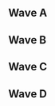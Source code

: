 {{DISPLAYTITLE:Function(2): Singles Pools}}{{SetGame|melee}}
{{tabs static
|name1=Overview
|link1=Function/2
|name2=Singles Pools
|link2=Function/2/Singles Pools
|name3=Singles Bracket
|link3=Function/2/Singles Bracket
|name4=Doubles Pools
|link4=Function/2/Doubles Pools
|name5=Doubles Bracket
|link5=Function/2/Doubles Bracket
|This=2
}}
==Wave A==
{{Box|start|padding=2em}}
==={{HiddenSort|A1}}===
{{GroupTableStart |Bracket A1|width=300px}}
{{GroupTableSlot|Colbol|flag=us|win_m=3|lose_m=0|place=1|bg=up|go={{advance|Function/2/Singles Bracket#Winners Bracket}}}}
{{GroupTableSlot|Bread|flag=us|win_m=3|lose_m=1|place=2|bg=stay|go={{advance|Function/2/Singles Bracket#Losers Bracket}}}}
{{GroupTableSlot|Tylenol P-M|flag=us|win_m=2|lose_m=1|place=2|bg=stay|go={{advance|Function/2/Singles Bracket#Losers Bracket}}}}
{{GroupTableSlot|Egg.|flag=us|win_m=2|lose_m=2|place=4|bg=down}}
{{GroupTableSlot|Jade|flag=us|win_m=1|lose_m=2|place=5|bg=down}}
{{GroupTableSlot|Saintmillion|flag=us|win_m=1|lose_m=2|place=5|bg=down}}
{{GroupTableSlot|Brotist|flag=us|win_m=0|lose_m=2|place=7|bg=down}}
{{GroupTableSlot|a disappointment.|flag=us|win_m=0|lose_m=2|place=7|bg=down}}
{{GroupTableEnd}}
{{Box|break|padding=2em}}

==={{HiddenSort|A2}}===
{{GroupTableStart |Bracket A2|width=300px}}
{{GroupTableSlot|GCS|flag=us|win_m=3|lose_m=0|place=1|bg=up|go={{advance|Function/2/Singles Bracket#Winners Bracket}}}}
{{GroupTableSlot|SDeems|flag=us|win_m=3|lose_m=1|place=2|bg=stay|go={{advance|Function/2/Singles Bracket#Losers Bracket}}}}
{{GroupTableSlot|Gas$|flag=us|win_m=2|lose_m=1|place=2|bg=stay|go={{advance|Function/2/Singles Bracket#Losers Bracket}}}}
{{GroupTableSlot|Yeroc|flag=us|win_m=2|lose_m=2|place=4|bg=down}}
{{GroupTableSlot|Skeletom|flag=us|win_m=1|lose_m=2|place=5|bg=down}}
{{GroupTableSlot|Mage|flag=us|win_m=1|lose_m=2|place=5|bg=down}}
{{GroupTableSlot|Sneazi|flag=us|win_m=0|lose_m=2|place=7|bg=down}}
{{GroupTableSlot|De1 Fuego|flag=us|win_m=0|lose_m=2|place=7|bg=down}}
{{GroupTableEnd}}
{{Box|break|padding=2em}}

==={{HiddenSort|A3}}===
{{GroupTableStart |Bracket A3|width=300px}}
{{GroupTableSlot|KPAN|flag=us|win_m=3|lose_m=0|place=1|bg=up|go={{advance|Function/2/Singles Bracket#Winners Bracket}}}}
{{GroupTableSlot|Simon|flag=us|win_m=3|lose_m=1|place=2|bg=stay|go={{advance|Function/2/Singles Bracket#Losers Bracket}}}}
{{GroupTableSlot|2KrunkVillain|flag=us|win_m=2|lose_m=1|place=2|bg=stay|go={{advance|Function/2/Singles Bracket#Losers Bracket}}}}
{{GroupTableSlot|paintman|flag=us|win_m=2|lose_m=2|place=4|bg=down}}
{{GroupTableSlot|Nova|flag=us|win_m=1|lose_m=2|place=5|bg=down}}
{{GroupTableSlot|Droseph|flag=|win_m=1|lose_m=2|place=5|bg=down}}
{{GroupTableSlot|Ninja Loper|flag=us|win_m=0|lose_m=2|place=7|bg=down}}
{{GroupTableSlot|Wheat|flag=us|win_m=0|lose_m=2|place=7|bg=down}}
{{GroupTableEnd}}
{{Box|break|padding=2em}}

==={{HiddenSort|A4}}===
{{GroupTableStart |Bracket A4|width=300px}}
{{GroupTableSlot|iluvcrispix|flag=us|win_m=3|lose_m=0|place=1|bg=up|go={{advance|Function/2/Singles Bracket#Winners Bracket}}}}
{{GroupTableSlot|Winkledink|flag=us|win_m=3|lose_m=1|place=2|bg=stay|go={{advance|Function/2/Singles Bracket#Losers Bracket}}}}
{{GroupTableSlot|Myztek|flag=us|win_m=2|lose_m=1|place=2|bg=stay|go={{advance|Function/2/Singles Bracket#Losers Bracket}}}}
{{GroupTableSlot|RJW|flag=us|win_m=2|lose_m=2|place=4|bg=down}}
{{GroupTableSlot|CeeLew|flag=us|win_m=1|lose_m=2|place=5|bg=down}}
{{GroupTableSlot|Koda|flag=us|win_m=1|lose_m=2|place=5|bg=down}}
{{GroupTableSlot|bag|flag=us|win_m=0|lose_m=2|place=7|bg=down}}
{{GroupTableSlot|RxF_|flag=us|win_m=0|lose_m=2|place=7|bg=down}}
{{GroupTableEnd}}
{{Box|end}}

==Wave B==
{{Box|start|padding=2em}}
==={{HiddenSort|B1}}===
{{GroupTableStart |Bracket B1|width=300px}}
{{GroupTableSlot|Yort|flag=us|win_m=3|lose_m=0|place=1|bg=up|go={{advance|Function/2/Singles Bracket#Winners Bracket}}}}
{{GroupTableSlot|Dusk|flag=us|win_m=3|lose_m=1|place=2|bg=stay|go={{advance|Function/2/Singles Bracket#Losers Bracket}}}}
{{GroupTableSlot|Envy|flag=us|win_m=2|lose_m=1|place=2|bg=stay|go={{advance|Function/2/Singles Bracket#Losers Bracket}}}}
{{GroupTableSlot|Siddward|flag=us|win_m=2|lose_m=2|place=4|bg=down}}
{{GroupTableSlot|Weis|flag=us|win_m=1|lose_m=2|place=5|bg=down}}
{{GroupTableSlot|ZRider|flag=us|win_m=1|lose_m=2|place=5|bg=down}}
{{GroupTableSlot|Optismo|flag=us|win_m=0|lose_m=2|place=7|bg=down}}
{{GroupTableSlot|Zeke|flag=us|win_m=0|lose_m=2|place=7|bg=down}}
{{GroupTableEnd}}
{{Box|break|padding=2em}}

==={{HiddenSort|B2}}===
{{GroupTableStart |Bracket B2|width=300px}}
{{GroupTableSlot|Googlyeyed|flag=us|win_m=3|lose_m=0|place=1|bg=up|go={{advance|Function/2/Singles Bracket#Winners Bracket}}}}
{{GroupTableSlot|Wolven|flag=us|win_m=3|lose_m=1|place=2|bg=stay|go={{advance|Function/2/Singles Bracket#Losers Bracket}}}}
{{GroupTableSlot|Oaty|flag=us|win_m=2|lose_m=1|place=2|bg=stay|go={{advance|Function/2/Singles Bracket#Losers Bracket}}}}
{{GroupTableSlot|Pelipper|flag=us|win_m=2|lose_m=2|place=4|bg=down}}
{{GroupTableSlot|Dertdobber|flag=us|win_m=1|lose_m=2|place=5|bg=down}}
{{GroupTableSlot|Keill|flag=us|win_m=1|lose_m=2|place=5|bg=down}}
{{GroupTableSlot|$teelo|flag=us|win_m=0|lose_m=2|place=7|bg=down}}
{{GroupTableSlot|Dr. Coco|flag=us|win_m=0|lose_m=2|place=7|bg=down}}
{{GroupTableEnd}}
{{Box|break|padding=2em}}

==={{HiddenSort|B3}}===
{{GroupTableStart |Bracket B3|width=300px}}
{{GroupTableSlot|Flamin Roy|flag=us|win_m=3|lose_m=0|place=1|bg=up|go={{advance|Function/2/Singles Bracket#Winners Bracket}}}}
{{GroupTableSlot|Zook|flag=us|win_m=3|lose_m=1|place=2|bg=stay|go={{advance|Function/2/Singles Bracket#Losers Bracket}}}}
{{GroupTableSlot|DAB|flag=us|win_m=2|lose_m=1|place=2|bg=stay|go={{advance|Function/2/Singles Bracket#Losers Bracket}}}}
{{GroupTableSlot|bearsfan092|flag=us|win_m=2|lose_m=2|place=4|bg=down}}
{{GroupTableSlot|Noided|flag=us|win_m=1|lose_m=2|place=5|bg=down}}
{{GroupTableSlot|Gilgadu|flag=us|win_m=1|lose_m=2|place=5|bg=down}}
{{GroupTableSlot|Deviance|flag=us|win_m=0|lose_m=2|place=7|bg=down}}
{{GroupTableSlot|Date|flag=us|win_m=0|lose_m=2|place=7|bg=down}}
{{GroupTableEnd}}
{{Box|break|padding=2em}}

==={{HiddenSort|B4}}===
{{GroupTableStart |Bracket B4|width=300px}}
{{GroupTableSlot|Dublat|flag=us|win_m=3|lose_m=0|place=1|bg=up|go={{advance|Function/2/Singles Bracket#Winners Bracket}}}}
{{GroupTableSlot|GAwes|flag=us|win_m=3|lose_m=1|place=2|bg=stay|go={{advance|Function/2/Singles Bracket#Losers Bracket}}}}
{{GroupTableSlot|Krudo|flag=us|win_m=2|lose_m=1|place=2|bg=stay|go={{advance|Function/2/Singles Bracket#Losers Bracket}}}}
{{GroupTableSlot|Dezno|flag=us|win_m=2|lose_m=2|place=4|bg=down}}
{{GroupTableSlot|Slips|flag=us|win_m=1|lose_m=2|place=5|bg=down}}
{{GroupTableSlot|Ice Age|flag=us|win_m=1|lose_m=2|place=5|bg=down}}
{{GroupTableSlot|rubber tubing|flag=us|win_m=0|lose_m=2|place=7|bg=down}}
{{GroupTableSlot|Zaz|flag=us|win_m=0|lose_m=2|place=7|bg=down}}
{{GroupTableEnd}}
{{Box|end}}

==Wave C==
{{Box|start|padding=2em}}
==={{HiddenSort|C1}}===
{{GroupTableStart |Bracket C1|width=300px}}
{{GroupTableSlot|HiFi|flag=us|win_m=3|lose_m=0|place=1|bg=up|go={{advance|Function/2/Singles Bracket#Winners Bracket}}}}
{{GroupTableSlot|Merck The Jerk|flag=us|win_m=3|lose_m=1|place=2|bg=stay|go={{advance|Function/2/Singles Bracket#Losers Bracket}}}}
{{GroupTableSlot|baka4moe|flag=us|win_m=2|lose_m=1|place=2|bg=stay|go={{advance|Function/2/Singles Bracket#Losers Bracket}}}}
{{GroupTableSlot|Ryko|flag=us|win_m=2|lose_m=2|place=4|bg=down}}
{{GroupTableSlot|Meat|flag=us|win_m=2|lose_m=2|place=5|bg=down}}
{{GroupTableSlot|Chakan Führenddrachen|flag=us|win_m=2|lose_m=2|place=5|bg=down}}
{{GroupTableSlot|Breaks|flag=us|win_m=1|lose_m=2|place=7|bg=down}}
{{GroupTableSlot|Yellow|flag=|win_m=1|lose_m=2|place=7|bg=down}}
{{GroupTableSlot|1_UP|flag=us|win_m=0|lose_m=2|place=9|bg=down}}
{{GroupTableSlot|3b|flag=us|win_m=0|lose_m=2|place=9|bg=down}}
{{GroupTableEnd}}
{{Box|break|padding=2em}}

==={{HiddenSort|C2}}===
{{GroupTableStart |Bracket C2|width=300px}}
{{GroupTableSlot|Druggedfox|flag=us|win_m=3|lose_m=0|place=1|bg=up|go={{advance|Function/2/Singles Bracket#Winners Bracket}}}}
{{GroupTableSlot|Mirac1e|flag=us|win_m=3|lose_m=1|place=2|bg=stay|go={{advance|Function/2/Singles Bracket#Losers Bracket}}}}
{{GroupTableSlot|MrBeenReady|flag=us|win_m=3|lose_m=1|place=2|bg=stay|go={{advance|Function/2/Singles Bracket#Losers Bracket}}}}
{{GroupTableSlot|Tal|flag=us|win_m=3|lose_m=2|place=4|bg=down}}
{{GroupTableSlot|Silver|flag=us|win_m=1|lose_m=2|place=5|bg=down}}
{{GroupTableSlot|Gato|flag=us|win_m=1|lose_m=2|place=5|bg=down}}
{{GroupTableSlot|ATG|flag=us|win_m=1|lose_m=2|place=7|bg=down}}
{{GroupTableSlot|Rubicon|flag=us|win_m=1|lose_m=2|place=7|bg=down}}
{{GroupTableSlot|King O Karp|flag=us|win_m=0|lose_m=2|place=9|bg=down}}
{{GroupTableSlot|PPMcgee|flag=us|win_m=0|lose_m=2|place=9|bg=down}}
{{GroupTableEnd}}
{{Box|break|padding=2em}}

==={{HiddenSort|C3}}===
{{GroupTableStart |Bracket C3|width=300px}}
{{GroupTableSlot|Slox|flag=us|win_m=3|lose_m=0|place=1|bg=up|go={{advance|Function/2/Singles Bracket#Winners Bracket}}}}
{{GroupTableSlot|ZENT|flag=us|win_m=3|lose_m=1|place=2|bg=stay|go={{advance|Function/2/Singles Bracket#Losers Bracket}}}}
{{GroupTableSlot|Een|flag=us|win_m=2|lose_m=1|place=2|bg=stay|go={{advance|Function/2/Singles Bracket#Losers Bracket}}}}
{{GroupTableSlot|Unoriginal|flag=us|win_m=2|lose_m=2|place=4|bg=down}}
{{GroupTableSlot|Bottle|flag=us|win_m=2|lose_m=2|place=5|bg=down}}
{{GroupTableSlot|Othingar Fireblood|flag=us|win_m=2|lose_m=2|place=5|bg=down}}
{{GroupTableSlot|V1CE|flag=us|win_m=1|lose_m=2|place=7|bg=down}}
{{GroupTableSlot|Roshi|flag=us|win_m=1|lose_m=2|place=7|bg=down}}
{{GroupTableSlot|Bear|flag=us|win_m=0|lose_m=2|place=9|bg=down}}
{{GroupTableSlot|Rai|flag=us|win_m=0|lose_m=2|place=9|bg=down}}
{{GroupTableEnd}}
{{Box|break|padding=2em}}

==={{HiddenSort|C4}}===
{{GroupTableStart |Bracket C4|width=300px}}
{{GroupTableSlot|Iori|flag=us|win_m=3|lose_m=0|place=1|bg=up|go={{advance|Function/2/Singles Bracket#Winners Bracket}}}}
{{GroupTableSlot|Dog|flag=us|win_m=3|lose_m=1|place=2|bg=stay|go={{advance|Function/2/Singles Bracket#Losers Bracket}}}}
{{GroupTableSlot|Greenmario|flag=us|win_m=2|lose_m=1|place=2|bg=stay|go={{advance|Function/2/Singles Bracket#Losers Bracket}}}}
{{GroupTableSlot|McNuggets|flag=us|win_m=2|lose_m=2|place=4|bg=down}}
{{GroupTableSlot|Who?|flag=us|win_m=2|lose_m=2|place=5|bg=down}}
{{GroupTableSlot|Amarula|flag=us|win_m=2|lose_m=2|place=5|bg=down}}
{{GroupTableSlot|StackDolla$|flag=us|win_m=1|lose_m=2|place=7|bg=down}}
{{GroupTableSlot|Cruelty King|flag=us|win_m=1|lose_m=2|place=7|bg=down}}
{{GroupTableSlot|Ni-bo|flag=us|win_m=0|lose_m=2|place=9|bg=down}}
{{GroupTableSlot|R.L. Shine|flag=us|win_m=0|lose_m=2|place=9|bg=down}}
{{GroupTableEnd}}
{{Box|end}}

==Wave D==
{{Box|start|padding=2em}}
==={{HiddenSort|D1}}===
{{GroupTableStart |Bracket D1|width=300px}}
{{GroupTableSlot|$mike|flag=us|win_m=3|lose_m=0|place=1|bg=up|go={{advance|Function/2/Singles Bracket#Winners Bracket}}}}
{{GroupTableSlot|Animal Companion|flag=us|win_m=3|lose_m=1|place=2|bg=stay|go={{advance|Function/2/Singles Bracket#Losers Bracket}}}}
{{GroupTableSlot|Soap|flag=us|win_m=2|lose_m=1|place=2|bg=stay|go={{advance|Function/2/Singles Bracket#Losers Bracket}}}}
{{GroupTableSlot|Full Mast|flag=us|win_m=3|lose_m=2|place=4|bg=down}}
{{GroupTableSlot|iKrager|flag=us|win_m=2|lose_m=2|place=5|bg=down}}
{{GroupTableSlot|Smokin' Penelope|flag=us|win_m=1|lose_m=2|place=5|bg=down}}
{{GroupTableSlot|Ya Boi Choi|flag=us|win_m=1|lose_m=2|place=7|bg=down}}
{{GroupTableSlot|Habachi|flag=us|win_m=1|lose_m=2|place=7|bg=down}}
{{GroupTableSlot|Jacket|flag=us|win_m=0|lose_m=2|place=9|bg=down}}
{{GroupTableSlot|TheBetrayedPrince|flag=us|win_m=0|lose_m=2|place=9|bg=down}}
{{GroupTableEnd}}
{{Box|break|padding=2em}}

==={{HiddenSort|D2}}===
{{GroupTableStart |Bracket D2|width=300px}}
{{GroupTableSlot|Crush|flag=us|win_m=3|lose_m=0|place=1|bg=up|go={{advance|Function/2/Singles Bracket#Winners Bracket}}}}
{{GroupTableSlot|Dash|flag=us|win_m=3|lose_m=1|place=2|bg=stay|go={{advance|Function/2/Singles Bracket#Losers Bracket}}}}
{{GroupTableSlot|Dr. Payne|flag=us|win_m=2|lose_m=1|place=2|bg=stay|go={{advance|Function/2/Singles Bracket#Losers Bracket}}}}
{{GroupTableSlot|Suezo|flag=us|win_m=2|lose_m=2|place=4|bg=down}}
{{GroupTableSlot|YOld|flag=us|win_m=2|lose_m=2|place=5|bg=down}}
{{GroupTableSlot|Norcroc|flag=us|win_m=2|lose_m=2|place=5|bg=down}}
{{GroupTableSlot|Siege|flag=us|win_m=1|lose_m=2|place=7|bg=down}}
{{GroupTableSlot|Slival|flag=us|win_m=1|lose_m=2|place=7|bg=down}}
{{GroupTableSlot|Weston|flag=us|win_m=0|lose_m=2|place=9|bg=down}}
{{GroupTableSlot|Matrix|flag=us|win_m=0|lose_m=2|place=9|bg=down}}
{{GroupTableEnd}}
{{Box|break|padding=2em}}

==={{HiddenSort|D3}}===
{{GroupTableStart |Bracket D3|width=300px}}
{{GroupTableSlot|A Rookie|flag=us|win_m=3|lose_m=0|place=1|bg=up|go={{advance|Function/2/Singles Bracket#Winners Bracket}}}}
{{GroupTableSlot|CaptainCurry|flag=us|win_m=3|lose_m=1|place=2|bg=stay|go={{advance|Function/2/Singles Bracket#Losers Bracket}}}}
{{GroupTableSlot|DairDev1L|flag=us|win_m=2|lose_m=1|place=2|bg=stay|go={{advance|Function/2/Singles Bracket#Losers Bracket}}}}
{{GroupTableSlot|Dark Hart|flag=us|win_m=2|lose_m=2|place=4|bg=down}}
{{GroupTableSlot|LowQualityJpeg|flag=us|win_m=2|lose_m=2|place=5|bg=down}}
{{GroupTableSlot|Joker|flag=us|win_m=2|lose_m=2|place=5|bg=down}}
{{GroupTableSlot|Skroat|flag=us|win_m=1|lose_m=2|place=7|bg=down}}
{{GroupTableSlot|Bendy|flag=us|win_m=1|lose_m=2|place=7|bg=down}}
{{GroupTableSlot|Dgools|flag=us|win_m=0|lose_m=2|place=9|bg=down}}
{{GroupTableSlot|Weed|flag=us|win_m=0|lose_m=2|place=9|bg=down}}
{{GroupTableEnd}}
{{Box|break|padding=2em}}

==={{HiddenSort|D4}}===
{{GroupTableStart |Bracket D4|width=300px}}
{{GroupTableSlot|Sharkz|flag=us|win_m=3|lose_m=0|place=1|bg=up|go={{advance|Function/2/Singles Bracket#Winners Bracket}}}}
{{GroupTableSlot|Kip|flag=us|win_m=3|lose_m=1|place=2|bg=stay|go={{advance|Function/2/Singles Bracket#Losers Bracket}}}}
{{GroupTableSlot|Tron|flag=us|win_m=3|lose_m=1|place=2|bg=stay|go={{advance|Function/2/Singles Bracket#Losers Bracket}}}}
{{GroupTableSlot|TwistyTreats|flag=us|win_m=2|lose_m=2|place=4|bg=down}}
{{GroupTableSlot|50k!|flag=us|win_m=2|lose_m=2|place=5|bg=down}}
{{GroupTableSlot|Den|flag=us|win_m=1|lose_m=2|place=5|bg=down}}
{{GroupTableSlot|Sace|flag=us|win_m=1|lose_m=2|place=7|bg=down}}
{{GroupTableSlot|Stank LEAN|flag=us|win_m=1|lose_m=2|place=7|bg=down}}
{{GroupTableSlot|Killua|flag=us|win_m=0|lose_m=2|place=9|bg=down}}
{{GroupTableSlot|Afghans|flag=us|win_m=0|lose_m=2|place=9|bg=down}}
{{GroupTableEnd}}
{{Box|end}}
